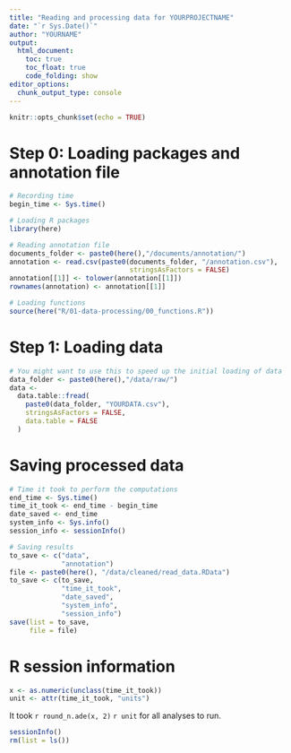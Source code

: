 ```yaml
---
title: "Reading and processing data for YOURPROJECTNAME"
date: "`r Sys.Date()`"
author: "YOURNAME"
output: 
  html_document:
    toc: true
    toc_float: true
    code_folding: show
editor_options: 
  chunk_output_type: console
---
```


```r
knitr::opts_chunk$set(echo = TRUE)
```

# Step 0: Loading packages and annotation file
```r
# Recording time 
begin_time <- Sys.time()

# Loading R packages 
library(here)

# Reading annotation file 
documents_folder <- paste0(here(),"/documents/annotation/")
annotation <- read.csv(paste0(documents_folder, "/annotation.csv"),
                              stringsAsFactors = FALSE)
annotation[[1]] <- tolower(annotation[[1]]) 
rownames(annotation) <- annotation[[1]]

# Loading functions
source(here("R/01-data-processing/00_functions.R"))
```

# Step 1: Loading data
```r
# You might want to use this to speed up the initial loading of data
data_folder <- paste0(here(),"/data/raw/")
data <-
  data.table::fread(
    paste0(data_folder, "YOURDATA.csv"),
    stringsAsFactors = FALSE,
    data.table = FALSE
  )

```




# Saving processed data
```r

# Time it took to perform the computations 
end_time <- Sys.time()
time_it_took <- end_time - begin_time
date_saved <- end_time
system_info <- Sys.info()  
session_info <- sessionInfo()

# Saving results
to_save <- c("data",
             "annotation")
file <- paste0(here(), "/data/cleaned/read_data.RData")
to_save <- c(to_save,
             "time_it_took",
             "date_saved",
             "system_info",
             "session_info")
save(list = to_save,
     file = file)
```

# R session information
```r

x <- as.numeric(unclass(time_it_took))
unit <- attr(time_it_took, "units")
```

It took `r round_n.ade(x, 2)` `r unit` for all analyses to run.
```r

sessionInfo()
rm(list = ls())
```
